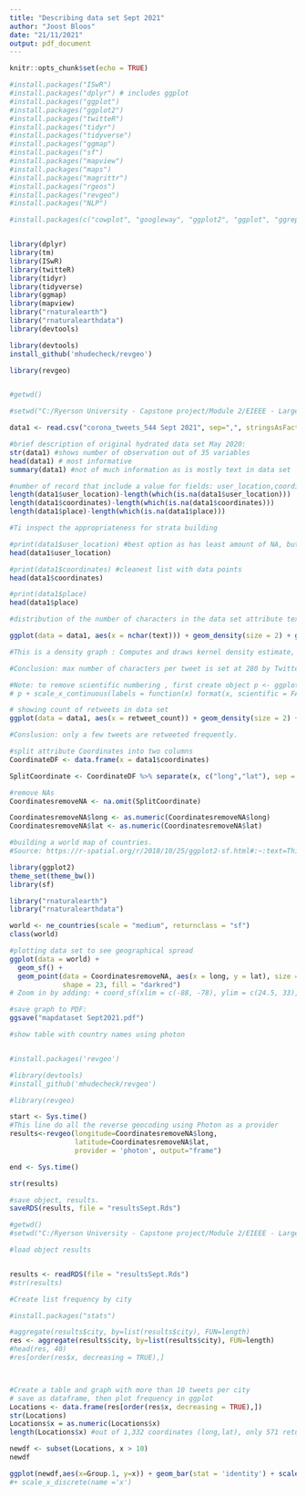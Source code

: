 ---
title: "Describing data set Sept 2021"
author: "Joost Bloos"
date: "21/11/2021"
output: pdf_document
---

```{r setup, include=FALSE}
knitr::opts_chunk$set(echo = TRUE)
```


```{r}
#install.packages("ISwR")
#install.packages("dplyr") # includes ggplot
#install.packages("ggplot")
#install.packages("ggplot2")
#install.packages("twitteR")
#install.packages("tidyr")
#install.packages("tidyverse")
#install.packages("ggmap")
#install.packages("sf")
#install.packages("mapview")
#install.packages("maps")
#install.packages("magrittr")
#install.packages("rgeos")
#install.packages("revgeo")
#install.packages("NLP")

#install.packages(c("cowplot", "googleway", "ggplot2", "ggplot", "ggrepel", "ggspatial", "libwgeom", "sf", "rnaturalearth", "rnaturalearthdata", "dplyr", "twitteR", "tidyverse", "ggmap", "mapview", "maps", "rgeos", "revgeo", "NLP"))


library(dplyr)
library(tm)
library(ISwR)
library(twitteR)
library(tidyr)
library(tidyverse)
library(ggmap)
library(mapview)
library("rnaturalearth")
library("rnaturalearthdata")
library(devtools)

library(devtools)
install_github('mhudecheck/revgeo')

library(revgeo)



```

```{r}
#getwd()

#setwd("C:/Ryerson University - Capstone project/Module 2/EIEEE - Large dataset/Combined")
```



```{r}
data1 <- read.csv("corona_tweets_544 Sept 2021", sep=",", stringsAsFactors = F, na.strings = c("","NA"))
```

```{r}
#brief description of original hydrated data set May 2020:
str(data1) #shows number of observation out of 35 variables
head(data1) # most informative
summary(data1) #not of much information as is mostly text in data set
```


```{r}
#number of record that include a value for fields: user_location,coordinates,place: This fields could be applicable to build a strata by location and degree of urbanization.
length(data1$user_location)-length(which(is.na(data1$user_location)))
length(data1$coordinates)-length(which(is.na(data1$coordinates)))
length(data1$place)-length(which(is.na(data1$place)))
```

```{r}
#Ti inspect the appropriateness for strata building

#print(data1$user_location) #best option as has least amount of NA, but needs to clean up list city, country for only to include city name.
head(data1$user_location)

#print(data1$coordinates) #cleanest list with data points
head(data1$coordinates)

#print(data1$place)
head(data1$place)

```

```{r}
#distribution of the number of characters in the data set attribute text / tweets content

ggplot(data = data1, aes(x = nchar(text))) + geom_density(size = 2) + geom_vline(xintercept = 280) + scale_x_continuous("Number of Characters") + xlim(0,450)

#This is a density graph : Computes and draws kernel density estimate, which is a smoothed version of the histogram. This is a useful alternative to the histogram for continuous data that comes from an underlying smooth distribution.

#Conclusion: max number of characters per tweet is set at 280 by Twitter as can also been seen in the graph. However, some tweets have more than 280 characters which may be because of special characters for example: ampersands (&) which only counts as one character but comes through as their HTML equivalent (&amp;) which has four characters 

#Note: to remove scientific numbering , first create object p <- ggplot()
# p + scale_x_continuous(labels = function(x) format(x, scientific = FALSE))

```

```{r}
# showing count of retweets in data set
ggplot(data = data1, aes(x = retweet_count)) + geom_density(size = 2) + xlim(0,100)

#Conslusion: only a few tweets are retweeted frequently.

```


```{r}
#split attribute Coordinates into two columns
CoordinateDF <- data.frame(x = data1$coordinates)

SplitCoordinate <- CoordinateDF %>% separate(x, c("long","lat"), sep = "([,])")

```

```{r}
#remove NAs
CoordinatesremoveNA <- na.omit(SplitCoordinate)

CoordinatesremoveNA$long <- as.numeric(CoordinatesremoveNA$long)
CoordinatesremoveNA$lat <- as.numeric(CoordinatesremoveNA$lat)
```

```{r}
#building a world map of countries.
#Source: https://r-spatial.org/r/2018/10/25/ggplot2-sf.html#:~:text=This%20call%20nicely%20introduces%20the%20structure%20of%20a,subsequent%20line%20correspond%20to%20another%20layer%20or%20scale.

library(ggplot2)
theme_set(theme_bw())
library(sf)

library("rnaturalearth")
library("rnaturalearthdata")

world <- ne_countries(scale = "medium", returnclass = "sf")
class(world)

#plotting data set to see geographical spread
ggplot(data = world) +
  geom_sf() +
  geom_point(data = CoordinatesremoveNA, aes(x = long, y = lat), size = 4, 
             shape = 23, fill = "darkred") 
# Zoom in by adding: + coord_sf(xlim = c(-88, -78), ylim = c(24.5, 33), expand = FALSE)

#save graph to PDF:
ggsave("mapdataset Sept2021.pdf")

```


```{r}
#show table with country names using photon


#install.packages('revgeo')

#library(devtools)
#install_github('mhudecheck/revgeo')

#library(revgeo)

start <- Sys.time()
#This line do all the reverse geocoding using Photon as a provider
results<-revgeo(longitude=CoordinatesremoveNA$long, 
                latitude=CoordinatesremoveNA$lat, 
                provider = 'photon', output="frame")

end <- Sys.time()

str(results)

```

```{r}
#save object, results.
saveRDS(results, file = "resultsSept.Rds")
```

```{r}
#getwd()
#setwd("C:/Ryerson University - Capstone project/Module 2/EIEEE - Large dataset/Combined")
```

```{r}
#load object results


results <- readRDS(file = "resultsSept.Rds")
#str(results)
```


```{r}
#Create list frequency by city

#install.packages("stats")

#aggregate(results$city, by=list(results$city), FUN=length)
res <- aggregate(results$city, by=list(results$city), FUN=length)
#head(res, 40)
#res[order(res$x, decreasing = TRUE),]




```

```{r}
#Create a table and graph with more than 10 tweets per city
# save as dataframe, then plot frequency in ggplot
Locations <- data.frame(res[order(res$x, decreasing = TRUE),])
str(Locations)
Locations$x = as.numeric(Locations$x)
length(Locations$x) #out of 1,332 coordinates (long,lat), only 571 returned with a city name including 175 "City Not Found"

newdf <- subset(Locations, x > 10)
newdf

ggplot(newdf,aes(x=Group.1, y=x)) + geom_bar(stat = 'identity') + scale_y_continuous(limits = c(0, 200)) + theme(axis.text.x = element_text(angle = 60, hjust = 1)) 
#+ scale_x_discrete(name ='x')
```


